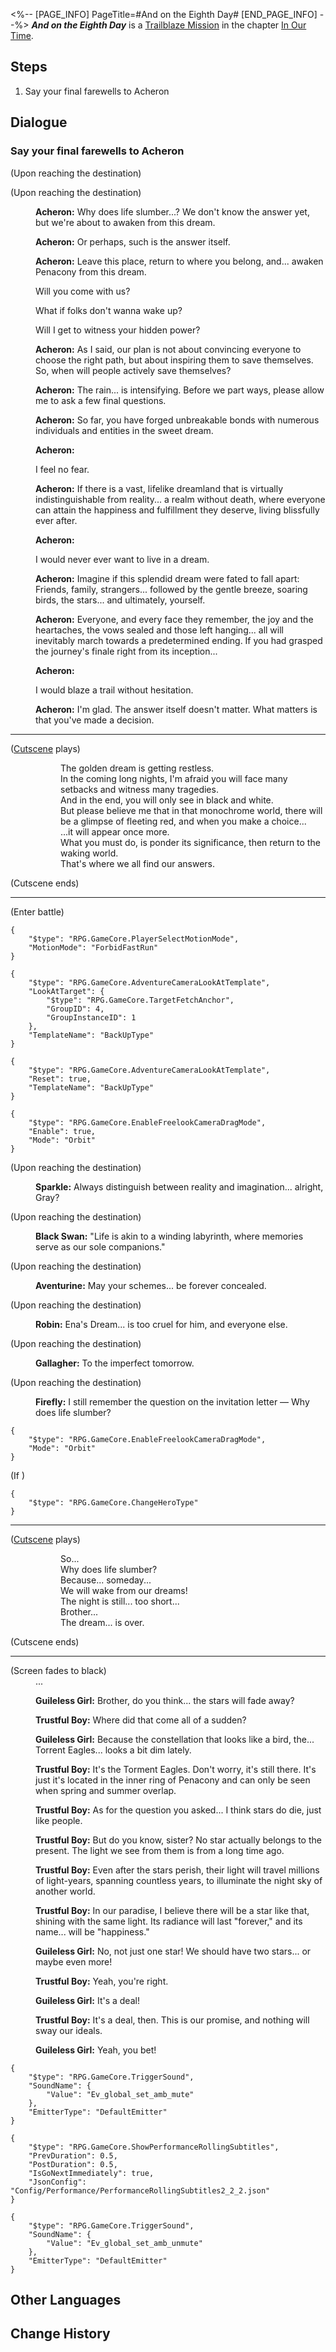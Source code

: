 <%-- [PAGE_INFO]
PageTitle=#And on the Eighth Day#
[END_PAGE_INFO] --%>
{{Stub|Dialogue.}}
{{Mission Infobox
|id            = 1033102
|title         = 
|image         = <!--Mission And on the Eighth Day.png-->
|type          = Trailblaze
|event_name    = 
|chapter       = In Our Time
|requirements  = {{subst:void|<!--Unknown: {"Type":"Manual"}-->}}
|summary       = <!--official mission summary from Fate's Atlas-->
|characters    = Acheron; Aventurine; Black Swan; Firefly; Gallagher; Guileless Girl; Robin; Sparkle; Trailblazer; Trustful Boy
|startLocation = [[Penacony]] - [[Horizon of Existence]]
|world         = Penacony
|area          = Horizon of Existence
|prev          = 
|next          = 
|rewards       = Trailblaze EXP*1,100; Stellar Jade*140; Shadow of Harmony*1; Traveler's Guide*10; Clock Credits*550; "Morns Like These"*1 { text = "Morns Like These" }; Credit*120,000
}}
'''''And on the Eighth Day''''' is a [[Trailblaze Mission]] in the chapter [[In Our Time]].

==Steps==
# Say your final farewells to Acheron

<!--
==Gameplay Notes==

--><!--
==Trial Character==

-->
==Dialogue==
{{Stub Dialogue}}

===Say your final farewells to Acheron{{subst:void|<!--103310201-->}}===
{{Mission Description|type=trailblaze|location=Horizon of Existence|The golden dream is about to become restless.<br />In the long night that will follow, I fear that you may encounter countless setbacks and witness endless tragedies. In the end, only black and white will be left in your vision.<br />But you must have faith. That black-and-white world will have a fleeting moment of crimson. But, when you make your decision...<br />...It will reappear once again.<br />And you, you must carefully ruminate on its meaning, then return to the waking world.<br />We will find our answer there.}}
{{Dialogue Start}}
:{{tx}}
:{{tx}}
;(Upon reaching the destination)

;(Upon reaching the destination)
:{{A|VO chapter3 25 acheron 171.ogg}} '''Acheron:''' Why does life slumber...? We don't know the answer yet, but we're about to awaken from this dream.
:{{A|VO chapter3 25 acheron 172.ogg}} '''Acheron:''' Or perhaps, such is the answer itself.
:{{A|VO chapter3 25 acheron 173.ogg}} '''Acheron:''' Leave this place, return to where you belong, and... awaken Penacony from this dream.
:{{DIcon|Arrow}} Will you come with us?
:{{DIcon|Arrow}} What if folks don't wanna wake up?
:{{DIcon|Arrow}} Will I get to witness your hidden power?
:{{A|VO chapter3 25 acheron 174.ogg}} '''Acheron:''' As I said, our plan is not about convincing everyone to choose the right path, but about inspiring them to save themselves. So, when will people actively save themselves?
:{{tx}}
:{{A|VO chapter3 25 acheron 181.ogg}} '''Acheron:''' The rain... is intensifying. Before we part ways, please allow me to ask a few final questions.
:{{A|VO chapter3 25 acheron 182.ogg}} '''Acheron:''' So far, you have forged unbreakable bonds with numerous individuals and entities in the sweet dream.
:{{A|VO chapter3 25 acheron 183.ogg}} '''Acheron:''' {{Color|#ff3a|Might I ask if you fear severing these bonds with your own hands?}}
:{{DIcon|Arrow}} I feel no fear.
:{{A|VO chapter3 25 acheron 184.ogg}} '''Acheron:''' If there is a vast, lifelike dreamland that is virtually indistinguishable from reality... a realm without death, where everyone can attain the happiness and fulfillment they deserve, living blissfully ever after.
:{{A|VO chapter3 25 acheron 185.ogg}} '''Acheron:''' {{Color|#ff3a|I would ask &mdash; Would you wish to stay?}}
:{{DIcon|Arrow}} I would never ever want to live in a dream.
:{{A|VO chapter3 25 acheron 186.ogg}} '''Acheron:''' Imagine if this splendid dream were fated to fall apart: Friends, family, strangers... followed by the gentle breeze, soaring birds, the stars... and ultimately, yourself.
:{{A|VO chapter3 25 acheron 187.ogg}} '''Acheron:''' Everyone, and every face they remember, the joy and the heartaches, the vows sealed and those left hanging... all will inevitably march towards a predetermined ending. If you had grasped the journey's finale right from its inception...
:{{A|VO chapter3 25 acheron 188.ogg}} '''Acheron:''' {{Color|#ff3a|I would ask &mdash; Would you still embark on this journey?}}
:{{DIcon|Arrow}} I would blaze a trail without hesitation.
:{{A|VO chapter3 25 acheron 189.ogg}} '''Acheron:''' I'm glad. The answer itself doesn't matter. What matters is that you've made a decision.
:{{tx}}
:{{tx}}
----
;([[#Gallery|Cutscene]] plays)
::The golden dream is getting restless.
::In the coming long nights, I'm afraid you will face many setbacks and witness many tragedies.
::And in the end, you will only see in black and white.
::But please believe me that in that monochrome world, there will be a glimpse of fleeting red, and when you make a choice...
::...it will appear once more.
::What you must do, is ponder its significance, then return to the waking world.
::That's where we all find our answers.
;(Cutscene ends)
----
;(Enter battle)
:{{Enemy List|"Harmonious Choir" The Great Septimus*1/+8.7% ATK}}
<pre>{
	"$type": "RPG.GameCore.PlayerSelectMotionMode",
	"MotionMode": "ForbidFastRun"
}</pre>
<pre>{
	"$type": "RPG.GameCore.AdventureCameraLookAtTemplate",
	"LookAtTarget": {
		"$type": "RPG.GameCore.TargetFetchAnchor",
		"GroupID": 4,
		"GroupInstanceID": 1
	},
	"TemplateName": "BackUpType"
}</pre>
:<!--1-second delay-->
<pre>{
	"$type": "RPG.GameCore.AdventureCameraLookAtTemplate",
	"Reset": true,
	"TemplateName": "BackUpType"
}</pre>
<pre>{
	"$type": "RPG.GameCore.EnableFreelookCameraDragMode",
	"Enable": true,
	"Mode": "Orbit"
}</pre>

;(Upon reaching the destination)
:{{A|VO chapter3 25 sparkle 101.ogg}} '''Sparkle:''' Always distinguish between reality and imagination... alright, Gray?
:<!--2.5-second delay-->

;(Upon reaching the destination)
:{{A|VO chapter3 25 blackswan 157.ogg}} '''Black Swan:''' "Life is akin to a winding labyrinth, where memories serve as our sole companions."
:<!--2.5-second delay-->

;(Upon reaching the destination)
:{{A|VO chapter3 25 aventurine 101.ogg}} '''Aventurine:''' May your schemes... be forever concealed.
:<!--2.5-second delay-->

;(Upon reaching the destination)
:{{A|VO chapter3 25 robin 111.ogg}} '''Robin:''' Ena's Dream... is too cruel for him, and everyone else.
:<!--2.5-second delay-->

;(Upon reaching the destination)
:{{A|VO chapter3 25 gallagher 101.ogg}} '''Gallagher:''' To the imperfect tomorrow.
:<!--2.5-second delay-->

;(Upon reaching the destination)
:{{A|VO chapter3 25 firefly 101.ogg}} '''Firefly:''' I still remember the question on the invitation letter &mdash; Why does life slumber?
:<!--2.5-second delay-->
<pre>{
	"$type": "RPG.GameCore.EnableFreelookCameraDragMode",
	"Mode": "Orbit"
}</pre>
;(If {{cx}}{{subst:void|<!--{"$type":"RPG.GameCore.ByCheckLineupHeroAvatarID","TaskEnabled":true}-->}})
<pre>{
	"$type": "RPG.GameCore.ChangeHeroType"
}</pre>
----
;([[#Gallery|Cutscene]] plays)
::So...
::Why does life slumber?
::Because... someday...
::We will wake from our dreams!
::The night is still... too short...
::Brother...
::The dream... is over.
;(Cutscene ends)
----
;(Screen fades to black)
:...
:{{A|VO chapter3 25 shaonv 104.ogg}} '''Guileless Girl:''' Brother, do you think... the stars will fade away?
:{{A|VO chapter3 25 shaonian 106.ogg}} '''Trustful Boy:''' Where did that come all of a sudden?
:{{A|VO chapter3 25 shaonv 105.ogg}} '''Guileless Girl:''' Because the constellation that looks like a bird, the... Torrent Eagles... looks a bit dim lately.
:{{A|VO chapter3 25 shaonian 107.ogg}} '''Trustful Boy:''' It's the Torment Eagles. Don't worry, it's still there. It's just it's located in the inner ring of Penacony and can only be seen when spring and summer overlap.
:{{A|VO chapter3 25 shaonian 108.ogg}} '''Trustful Boy:''' As for the question you asked... I think stars do die, just like people.
:{{A|VO chapter3 25 shaonian 109.ogg}} '''Trustful Boy:''' But do you know, sister? No star actually belongs to the present. The light we see from them is from a long time ago.
:{{A|VO chapter3 25 shaonian 110.ogg}} '''Trustful Boy:''' Even after the stars perish, their light will travel millions of light-years, spanning countless years, to illuminate the night sky of another world.
:{{A|VO chapter3 25 shaonian 111.ogg}} '''Trustful Boy:''' In our paradise, I believe there will be a star like that, shining with the same light. Its radiance will last "forever," and its name... will be "happiness."
:{{A|VO chapter3 25 shaonv 106.ogg}} '''Guileless Girl:''' No, not just one star! We should have two stars... or maybe even more!
:{{A|VO chapter3 25 shaonian 112.ogg}} '''Trustful Boy:''' Yeah, you're right.
:{{A|VO chapter3 25 shaonv 107.ogg}} '''Guileless Girl:''' It's a deal!
:{{A|VO chapter3 25 shaonian 113.ogg}} '''Trustful Boy:''' It's a deal, then. This is our promise, and nothing will sway our ideals.
:{{A|VO chapter3 25 shaonv 108.ogg}} '''Guileless Girl:''' Yeah, you bet!
<pre>{
	"$type": "RPG.GameCore.TriggerSound",
	"SoundName": {
		"Value": "Ev_global_set_amb_mute"
	},
	"EmitterType": "DefaultEmitter"
}</pre>
<pre>{
	"$type": "RPG.GameCore.ShowPerformanceRollingSubtitles",
	"PrevDuration": 0.5,
	"PostDuration": 0.5,
	"IsGoNextImmediately": true,
	"JsonConfig": "Config/Performance/PerformanceRollingSubtitles2_2_2.json"
}</pre>
<pre>{
	"$type": "RPG.GameCore.TriggerSound",
	"SoundName": {
		"Value": "Ev_global_set_amb_unmute"
	},
	"EmitterType": "DefaultEmitter"
}</pre>
{{Dialogue End}}

==Other Languages==
{{Other Languages
|en   = And on the Eighth Day
|zhs  = 然后，在第八天…
|zht  = 然後，在第八天……
|ja   = そして、8日目…
|ko   = 그리고, 여덟째 날에…
|es   = Y en el octavo día...
|fr   = Et durant le huitième jour...
|ru   = И на восьмой день...
|th   = จากนั้น ในวันที่ 8...
|vi   = Sau Đó, Vào Ngày Thứ Tám...
|de   = Und am achten Tag ...
|id   = Lalu, di Hari ke-8 ....
|pt   = E no Oitavo Dia
}}

==Change History==
{{Change History|2.2}}

